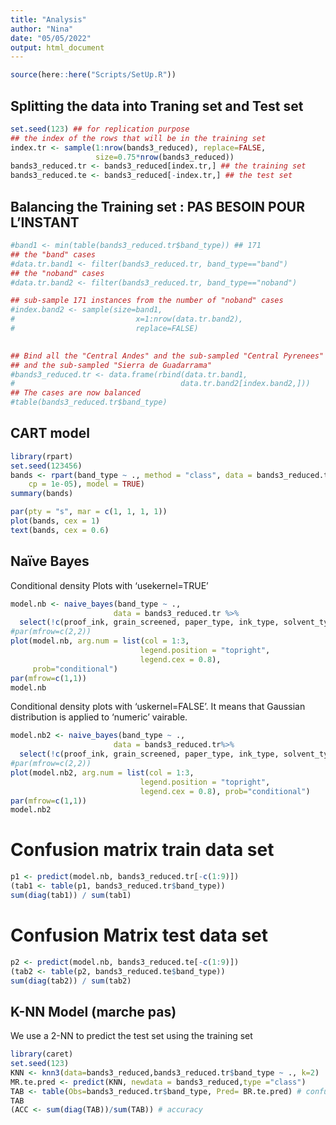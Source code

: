 ```yaml
---
title: "Analysis"
author: "Nina"
date: "05/05/2022"
output: html_document
---
```


```r
source(here::here("Scripts/SetUp.R"))
```
## Splitting the data into Traning set and Test set 

```r
set.seed(123) ## for replication purpose
## the index of the rows that will be in the training set
index.tr <- sample(1:nrow(bands3_reduced), replace=FALSE,
                   size=0.75*nrow(bands3_reduced))
bands3_reduced.tr <- bands3_reduced[index.tr,] ## the training set
bands3_reduced.te <- bands3_reduced[-index.tr,] ## the test set
```

## Balancing the Training set : PAS BESOIN POUR L'INSTANT

```r
#band1 <- min(table(bands3_reduced.tr$band_type)) ## 171
## the "band" cases
#data.tr.band1 <- filter(bands3_reduced.tr, band_type=="band")
## the "noband" cases
#data.tr.band2 <- filter(bands3_reduced.tr, band_type=="noband")

## sub-sample 171 instances from the number of "noband" cases
#index.band2 <- sample(size=band1, 
#                           x=1:nrow(data.tr.band2), 
#                           replace=FALSE)

  
## Bind all the "Central Andes" and the sub-sampled "Central Pyrenees" 
## and the sub-sampled "Sierra de Guadarrama"
#bands3_reduced.tr <- data.frame(rbind(data.tr.band1,
#                                     data.tr.band2[index.band2,])) 
## The cases are now balanced
#table(bands3_reduced.tr$band_type)
```
## CART model 

```r
library(rpart)
set.seed(123456)
bands <- rpart(band_type ~ ., method = "class", data = bands3_reduced.tr, control = rpart.control(minsplit = 4,
    cp = 1e-05), model = TRUE)
summary(bands)
```

```r
par(pty = "s", mar = c(1, 1, 1, 1))
plot(bands, cex = 1)
text(bands, cex = 0.6)
```



## Naïve Bayes

Conditional density Plots with 'usekernel=TRUE' 
```r
model.nb <- naive_bayes(band_type ~ .,
                       data = bands3_reduced.tr %>%
  select(!c(proof_ink, grain_screened, paper_type, ink_type, solvent_type, cylinder_type, press_type, press)), usekernel=TRUE, laplace=1)
#par(mfrow=c(2,2))
plot(model.nb, arg.num = list(col = 1:3,
                             legend.position = "topright",
                             legend.cex = 0.8),
     prob="conditional")
par(mfrow=c(1,1))
model.nb
```


Conditional density plots with 'uskernel=FALSE'. It means that Gaussian distribution is applied to 'numeric' vairable. 
```r
model.nb2 <- naive_bayes(band_type ~ .,
                       data = bands3_reduced.tr%>%
  select(!c(proof_ink, grain_screened, paper_type, ink_type, solvent_type, cylinder_type, press_type, press)), usekernel=FALSE, laplace=1) 
#par(mfrow=c(2,2))
plot(model.nb2, arg.num = list(col = 1:3,
                             legend.position = "topright",
                             legend.cex = 0.8), prob="conditional")
par(mfrow=c(1,1))
model.nb2
```

# Confusion matrix train data set 
```r
p1 <- predict(model.nb, bands3_reduced.tr[-c(1:9)])
(tab1 <- table(p1, bands3_reduced.tr$band_type))
sum(diag(tab1)) / sum(tab1)
```
# Confusion Matrix test data set 
```r
p2 <- predict(model.nb, bands3_reduced.te[-c(1:9)])
(tab2 <- table(p2, bands3_reduced.te$band_type))
sum(diag(tab2)) / sum(tab2)
```


## K-NN Model (marche pas)

We use a 2-NN to predict the test set using the training set
```R
library(caret)
set.seed(123)
KNN <- knn3(data=bands3_reduced,bands3_reduced.tr$band_type ~ ., k=2)
MR.te.pred <- predict(KNN, newdata = bands3_reduced,type ="class") 
TAB <- table(Obs=bands3_reduced.tr$band_type, Pred= BR.te.pred) # confusion matrix 
TAB
(ACC <- sum(diag(TAB))/sum(TAB)) # accuracy 
```


